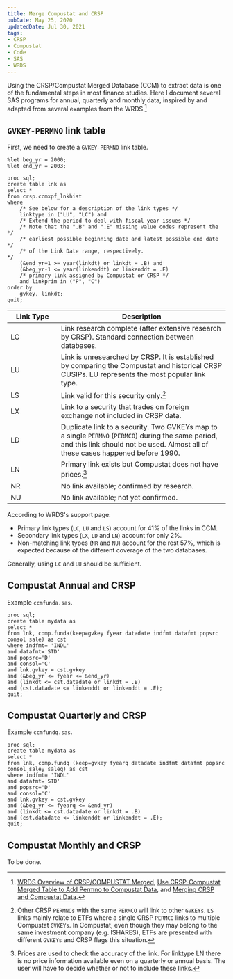 ```yaml
---
title: Merge Compustat and CRSP
pubDate: May 25, 2020
updatedDate: Jul 30, 2021
tags:
- CRSP
- Compustat
- Code
- SAS
- WRDS
---
```



Using the CRSP/Compustat Merged Database (CCM) to extract data is one of the
fundamental steps in most finance studies. Here I document several SAS programs
for annual, quarterly and monthly data, inspired by and adapted from several
examples from the WRDS.[^4]

## `GVKEY-PERMNO` link table

First, we need to create a `GVKEY-PERMNO` link table.

```sas
%let beg_yr = 2000;
%let end_yr = 2003;

proc sql;
create table lnk as
select *
from crsp.ccmxpf_lnkhist
where
    /* See below for a description of the link types */
    linktype in ("LU", "LC") and
    /* Extend the period to deal with fiscal year issues */
    /* Note that the ".B" and ".E" missing value codes represent the   */
    /* earliest possible beginning date and latest possible end date   */
    /* of the Link Date range, respectively.                           */
    (&end_yr+1 >= year(linkdt) or linkdt = .B) and
    (&beg_yr-1 <= year(linkenddt) or linkenddt = .E)
    /* primary link assigned by Compustat or CRSP */
    and linkprim in ("P", "C")
order by
    gvkey, linkdt;
quit;
```

| <div style="width:100px">Link Type</div> | Description                                                                                                                                                                            |
| ---------------------------------------- | -------------------------------------------------------------------------------------------------------------------------------------------------------------------------------------- |
| LC                                       | Link research complete (after extensive research by CRSP). Standard connection between databases.                                                                                      |
| LU                                       | Link is unresearched by CRSP. It is established by comparing the Compustat and historical CRSP CUSIPs. LU represents the most popular link type.                                       |
| LS                                       | Link valid for this security only.[^1]                                                                                                                                                 |
| LX                                       | Link to a security that trades on foreign exchange not included in CRSP data.                                                                                                          |
| LD                                       | Duplicate link to a security. Two GVKEYs map to a single `PERMNO` (`PERMCO`) during the same period, and this link should not be used. Almost all of these cases happened before 1990. |
| LN                                       | Primary link exists but Compustat does not have prices.[^2]                                                                                                                            |
| NR                                       | No link available; confirmed by research.                                                                                                                                              |
| NU                                       | No link available; not yet confirmed.                                                                                                                                                  |

According to WRDS's support page:

- Primary link types (`LC`, `LU` and `LS`) account for 41% of the links in CCM.
- Secondary link types (`LX`, `LD` and `LN`) account for only 2%.
- Non-matching link types (`NR` and `NU`) account for the rest 57%, which is
  expected because of the different coverage of the two databases.

Generally, using `LC` and `LU` should be sufficient.

## Compustat Annual and CRSP

Example `ccmfunda.sas`.

```sas
proc sql;
create table mydata as
select *
from lnk, comp.funda(keep=gvkey fyear datadate indfmt datafmt popsrc consol sale) as cst
where indfmt= 'INDL'
and datafmt='STD'
and popsrc='D'
and consol='C'
and lnk.gvkey = cst.gvkey
and (&beg_yr <= fyear <= &end_yr)
and (linkdt <= cst.datadate or linkdt = .B)
and (cst.datadate <= linkenddt or linkenddt = .E);
quit;
```

## Compustat Quarterly and CRSP

Example `ccmfundq.sas`.

```sas
proc sql;
create table mydata as
select *
from lnk, comp.fundq (keep=gvkey fyearq datadate indfmt datafmt popsrc consol saley saleq) as cst
where indfmt= 'INDL'
and datafmt='STD'
and popsrc='D'
and consol='C'
and lnk.gvkey = cst.gvkey
and (&beg_yr <= fyearq <= &end_yr)
and (linkdt <= cst.datadate or linkdt = .B)
and (cst.datadate <= linkenddt or linkenddt = .E);
quit;
```

## Compustat Monthly and CRSP

To be done.

[^4]:
    [WRDS Overview of CRSP/COMPUSTAT Merged](https://wrds-www.wharton.upenn.edu/pages/support/manuals-and-overviews/crsp/crspcompustat-merged-ccm/wrds-overview-crspcompustat-merged-ccm/),
    [Use CRSP-Compustat Merged Table to Add Permno to Compustat Data](https://wrds-www.wharton.upenn.edu/pages/support/research-wrds/macros/wrds-macro-ccm/), and
    [Merging CRSP and Compustat Data](https://wrds-www.wharton.upenn.edu/pages/support/applications/linking-databases/linking-crsp-and-compustat/).

[^1]: Other CRSP `PERMNOs` with the same `PERMCO` will link to other `GVKEYs`. `LS` links mainly relate to ETFs where a single CRSP `PERMCO` links to multiple Compustat `GVKEYs`. In Compustat, even though they may belong to the same investment company (e.g. ISHARES), ETFs are presented with different `GVKEYs` and CRSP flags this situation.
[^2]: Prices are used to check the accuracy of the link. For linktype LN there is no price information available even on a quarterly or annual basis. The user will have to decide whether or not to include these links.
